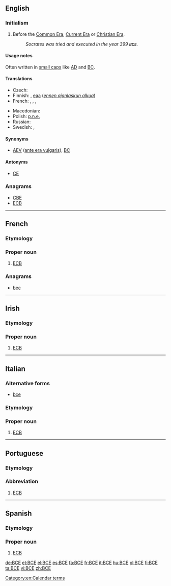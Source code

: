 {{also|B.C.E.|все|всё}}
==English==

===Initialism===
{{head|en|initialism}}

# Before the [[Common Era]], [[Current Era]] or [[Christian Era]].
#: ''Socrates was tried and executed in the year 399 '''<small>BCE</small>'''.''
====Usage notes====
Often written in [[small caps]] like [[AD]] and [[BC]].

====Translations====
{{trans-top|before the common era}}
* Czech: {{t+|cs|př. n. l.}}
* Finnish: {{t|fi|e.a.a.}}, [[eaa]] (''[[ennen ajanlaskun alkua]]'')
* French: {{t|fr|AÈC}}, {{t|fr|aèc}}, {{t+|fr|avant l'ère commune}}, {{t+|fr|AEC}}
{{trans-mid}}
* Macedonian: {{t|mk|п.н.е.|tr=pred nášata éra}}
* Polish: [[p.n.e.]] {{qualifier|przed naszą erą}}
* Russian: {{t|ru|до н. э.|tr=do nášej éry}}
* Swedish: {{t+|sv|f.v.t.}} {{qualifier|före vår tideräkning}}, {{t|sv|fvt}} {{qualifier|före vår tideräkning}}
{{trans-bottom}}

====Synonyms====
* [[AEV]] ([[ante era vulgaris]]), [[BC]]

====Antonyms====
* [[CE]]

===Anagrams===
* [[CBE#English|CBE]]
* [[ECB#English|ECB]]

[[Category:en:Calendar terms]]

----

==French==

===Etymology===
{{initialism of|Banque centrale européenne||European Central Bank|lang=fr}}

===Proper noun===
{{fr-proper noun}}

# [[ECB]]

===Anagrams===
* [[bec#French|bec]]

----

==Irish==

===Etymology===
{{initialism of|Banc Ceannais Eorpach||European Central Bank|lang=ga}}

===Proper noun===
{{head|ga|proper noun|g=m}}

# [[ECB]]

----

==Italian==

===Alternative forms===
* [[bce]]

===Etymology===
{{initialism of|Banca Centrale Europea||European Central Bank|lang=it}}

===Proper noun===
{{it-proper noun}}

# [[ECB]]
----

==Portuguese==

===Etymology===
{{initialism of|Banco Central Europeu||European Central Bank|lang=pt}}

===Abbreviation===
{{head|pt|abbreviation}}

# [[ECB]]

----

==Spanish==

===Etymology===
{{initialism of|Banco Central Europeo||European Central Bank|lang=es}}

===Proper noun===
{{es-proper noun|m}}

# [[ECB]]

[[de:BCE]]
[[et:BCE]]
[[el:BCE]]
[[es:BCE]]
[[fa:BCE]]
[[fr:BCE]]
[[it:BCE]]
[[hu:BCE]]
[[pl:BCE]]
[[fi:BCE]]
[[ta:BCE]]
[[vi:BCE]]
[[zh:BCE]]